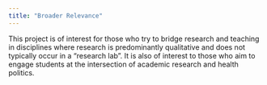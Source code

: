 ```yaml
---
title: "Broader Relevance"
---
```


This project is of interest for those who try to bridge research and teaching in disciplines where research is predominantly qualitative and does not typically occur in a "research lab". It is also of interest to those who aim to engage students at the intersection of academic research and health politics.